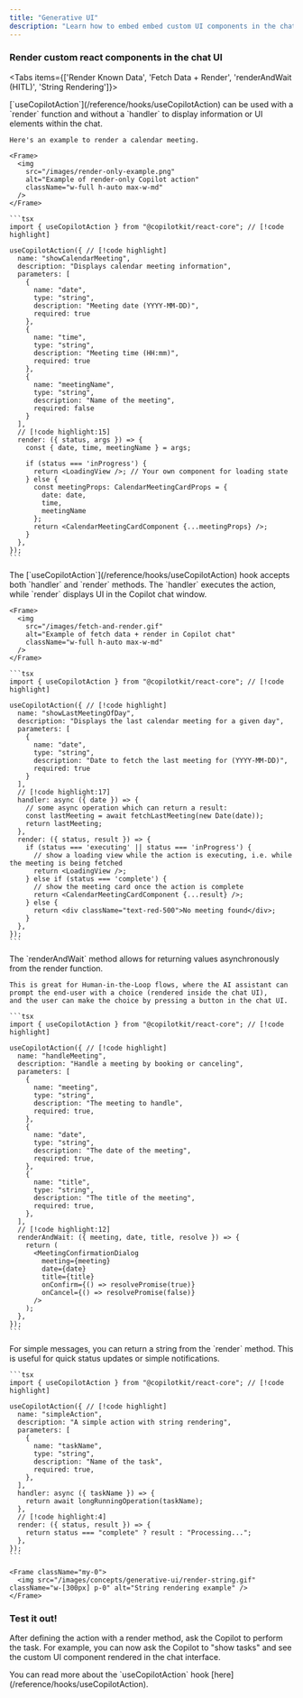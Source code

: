 ```yaml
---
title: "Generative UI"
description: "Learn how to embed embed custom UI components in the chat window."
---
```


<Steps>

<Step>
  <UseClientCalloutSnippet components={props.components} />
</Step>

### Render custom react components in the chat UI

<Step>

<Tabs items={['Render Known Data', 'Fetch Data + Render', 'renderAndWait (HITL)', 'String Rendering']}>

  <Tab value="Render Known Data">
    [`useCopilotAction`](/reference/hooks/useCopilotAction) can be used with a `render` function and without a `handler` to display information or UI elements within the chat.
    
    Here's an example to render a calendar meeting.

    <Frame>
      <img
        src="/images/render-only-example.png"
        alt="Example of render-only Copilot action"
        className="w-full h-auto max-w-md"
      />
    </Frame>

    ```tsx
    import { useCopilotAction } from "@copilotkit/react-core"; // [!code highlight]

    useCopilotAction({ // [!code highlight]
      name: "showCalendarMeeting",
      description: "Displays calendar meeting information",
      parameters: [
        {
          name: "date",
          type: "string",
          description: "Meeting date (YYYY-MM-DD)",
          required: true
        },
        {
          name: "time",
          type: "string",
          description: "Meeting time (HH:mm)",
          required: true
        },
        {
          name: "meetingName",
          type: "string",
          description: "Name of the meeting",
          required: false
        }
      ],
      // [!code highlight:15]  
      render: ({ status, args }) => {  
        const { date, time, meetingName } = args;

        if (status === 'inProgress') {
          return <LoadingView />; // Your own component for loading state
        } else {
          const meetingProps: CalendarMeetingCardProps = {
            date: date,
            time,
            meetingName
          };
          return <CalendarMeetingCardComponent {...meetingProps} />;
        }
      },
    });
    ```

  </Tab>

  <Tab value="Fetch Data + Render">
    The [`useCopilotAction`](/reference/hooks/useCopilotAction) hook accepts both `handler` and `render` methods. The `handler` executes the action, while `render` displays UI in the Copilot chat window.

    <Frame>
      <img
        src="/images/fetch-and-render.gif"
        alt="Example of fetch data + render in Copilot chat"
        className="w-full h-auto max-w-md"
      />
    </Frame>

    ```tsx
    import { useCopilotAction } from "@copilotkit/react-core"; // [!code highlight]

    useCopilotAction({ // [!code highlight]
      name: "showLastMeetingOfDay",
      description: "Displays the last calendar meeting for a given day",
      parameters: [
        {
          name: "date",
          type: "string",
          description: "Date to fetch the last meeting for (YYYY-MM-DD)",
          required: true
        }
      ],
      // [!code highlight:17]
      handler: async ({ date }) => {
        // some async operation which can return a result:
        const lastMeeting = await fetchLastMeeting(new Date(date));
        return lastMeeting;
      },
      render: ({ status, result }) => {
        if (status === 'executing' || status === 'inProgress') {
          // show a loading view while the action is executing, i.e. while the meeting is being fetched
          return <LoadingView />;
        } else if (status === 'complete') {
          // show the meeting card once the action is complete
          return <CalendarMeetingCardComponent {...result} />;
        } else {
          return <div className="text-red-500">No meeting found</div>;
        }
      },
    });
    ```

  </Tab>

  <Tab value="renderAndWait (HITL)">
    The `renderAndWait` method allows for returning values asynchronously from the render function.

    This is great for Human-in-the-Loop flows, where the AI assistant can prompt the end-user with a choice (rendered inside the chat UI),
    and the user can make the choice by pressing a button in the chat UI.

    ```tsx
    import { useCopilotAction } from "@copilotkit/react-core"; // [!code highlight]

    useCopilotAction({ // [!code highlight]
      name: "handleMeeting",
      description: "Handle a meeting by booking or canceling",
      parameters: [
        {
          name: "meeting",
          type: "string",
          description: "The meeting to handle",
          required: true,
        },
        {
          name: "date",
          type: "string",
          description: "The date of the meeting",
          required: true,
        },
        {
          name: "title",
          type: "string",
          description: "The title of the meeting",
          required: true,
        },
      ],
      // [!code highlight:12]
      renderAndWait: ({ meeting, date, title, resolve }) => {
        return (
          <MeetingConfirmationDialog
            meeting={meeting}
            date={date}
            title={title}
            onConfirm={() => resolvePromise(true)}
            onCancel={() => resolvePromise(false)}
          />
        );
      },
    });
    ```

  </Tab>

  <Tab value="String Rendering">
    For simple messages, you can return a string from the `render` method. This is useful for quick status updates or simple notifications.

    ```tsx
    import { useCopilotAction } from "@copilotkit/react-core"; // [!code highlight]

    useCopilotAction({ // [!code highlight]
      name: "simpleAction",
      description: "A simple action with string rendering",
      parameters: [
        {
          name: "taskName",
          type: "string",
          description: "Name of the task",
          required: true,
        },
      ],
      handler: async ({ taskName }) => {
        return await longRunningOperation(taskName);
      },
      // [!code highlight:4]
      render: ({ status, result }) => {
        return status === "complete" ? result : "Processing...";
      },
    });
    ```

    <Frame className="my-0">
      <img src="/images/concepts/generative-ui/render-string.gif" className="w-[300px] p-0" alt="String rendering example" />
    </Frame>

  </Tab>
</Tabs>

</Step>
<Step>

### Test it out!

After defining the action with a render method, ask the Copilot to perform the task. For example, you can now ask the Copilot to "show tasks" and see the custom UI component rendered in the chat interface.

<Callout type="info">
You can read more about the `useCopilotAction` hook [here](/reference/hooks/useCopilotAction).
</Callout>

</Step>
</Steps>
